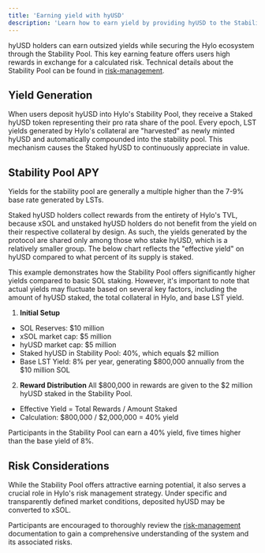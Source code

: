 ```yaml
---
title: 'Earning yield with hyUSD'
description: 'Learn how to earn yield by providing hyUSD to the Stability Pool'
---
```


hyUSD holders can earn outsized yields while securing the Hylo ecosystem through the Stability Pool. This key earning feature offers users high rewards in exchange for a calculated risk. Technical details about the Stability Pool can be found in [risk-management](../protocol-overview/risk-management).

## Yield Generation

When users deposit hyUSD into Hylo's Stability Pool, they receive a Staked hyUSD token representing their pro rata share of the pool. Every epoch, LST yields generated by Hylo's collateral are "harvested" as newly minted hyUSD and automatically compounded into the stability pool. This mechanism causes the Staked hyUSD to continuously appreciate in value.

## Stability Pool APY

Yields for the stability pool are generally a multiple higher than the 7-9% base rate generated by LSTs.

Staked hyUSD holders collect rewards from the entirety of Hylo's TVL, because xSOL and unstaked hyUSD holders do not benefit from the yield on their respective collateral by design. As such, the yields generated by the protocol are shared only among those who stake hyUSD, which is a relatively smaller group. The below chart reflects the "effective yield" on hyUSD compared to what percent of its supply is staked.

<Accordion title="Example: How the Stability Pool Boosts Yields">
This example demonstrates how the Stability Pool offers significantly higher yields compared to basic SOL staking. However, it's important to note that actual yields may fluctuate based on several key factors, including the amount of hyUSD staked, the total collateral in Hylo, and base LST yield.

1. **Initial Setup**
* SOL Reserves: \$10 million
* xSOL market cap: \$5 million
* hyUSD market cap: \$5 million
* Staked hyUSD in Stability Pool: 40%, which equals \$2 million
* Base LST Yield: 8% per year, generating \$800,000 annually from the \$10 million SOL

2. **Reward Distribution**
All \$800,000 in rewards are given to the \$2 million hyUSD staked in the Stability Pool.

* Effective Yield = Total Rewards / Amount Staked
* Calculation: \$800,000 / \$2,000,000 = 40% yield

Participants in the Stability Pool can earn a 40% yield, five times higher than the base yield of 8%.
</Accordion>



## Risk Considerations

While the Stability Pool offers attractive earning potential, it also serves a crucial role in Hylo's risk management strategy. Under specific and transparently defined market conditions, deposited hyUSD may be converted to xSOL.

Participants are encouraged to thoroughly review the [risk-management](../protocol-overview/risk-management) documentation to gain a comprehensive understanding of the system and its associated risks.